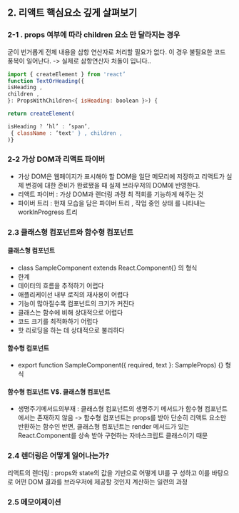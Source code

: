 ## 2. 리액트 핵심요소 깊게 살펴보기

### 2-1 . props 여부에 따라 children 요소 만 달라지는 경우

굳이 번거롭게 전체 내용을 삼항 연산자로 처리할 필요가 없다. 
이 경우 불필요한 코드 풍복이 일어난다. -> 실제로 삼항연산자 처돌이 입니다.. 

```jsx
import { createElement } from 'react’
function TextOrHeading({
isHeading ,
children ,
}: PropsWithChildren<{ isHeading: boolean }>) {

return createElement(

isHeading ? ’hl’ : ’span’,
 { className : ’text' } , children ,
)}

```

### 2-2 가상 DOM과 리액트 파이버
- 가상 DOM은 웹페이지가 표시해야 할 DOM을 일단 메모리에 저장하고 리액트가 실제 변경에 대한 준비가 완료됐을 때 실제 브라우저의 DOM에 반영한다.
- 리액트 파이버 : 가상 DOM과 렌더링 과정 최 적회를 기능하게 해주는 것
- 파이버 트리 : 현재 모습을 담은 파이버 트리 , 작업 중인 상태 를 나타내는 worklnProgress 트리


### 2.3 클래스형 컴포넌트와 함수형 컴포넌트

#### 클래스형 컴포넌트
- class SampleComponent extends React.Component{} 의 형식
- 한계 
- 데이터의 흐름을 추적하기 어럽다
- 애플리케이선 내부 로직의 재사용이 어렵다
- 기능이 많아질수록 컴포넌트의 크기가 커진다
- 클래스는 함수에 비해 상대적으로 어렵다
- 코드 크기를 최적화하기 어럽다
- 핫 리로딩을 하는 데 상대적으로 불리하다


#### 함수형 컴포넌트
- export function SampleComponent({ required, text }: SampleProps) {} 형식


#### 함수형 컴포넌트 V$. 클래스형 컴포넌트

- 생명주기메서드의부재 : 클래스형 컴포넌트의 생명주기 메서드가 함수형 컴포넌트에서는 존재하지 않음 
                    -> 함수형 컴포넌트는 props를 받아 단순히 리액트 요소만 반환하는 함수인 반면, 
                     클래스형 컴포넌트는 render 메서드가 있는 React.Component를 상속 받아 구현하는 자바스크립트 클래스이기 때문



### 2.4 렌더링은 어떻게 일어나는가?

리액트의 렌더링 : props와 state의 값을 기반으로 어떻게 UI를 구 성하고 이를 바탕으로 어떤 DOM 결과를 브라우저에 제공할 것인지 계산하는 일련의 과정

### 2.5 메모이제이션




